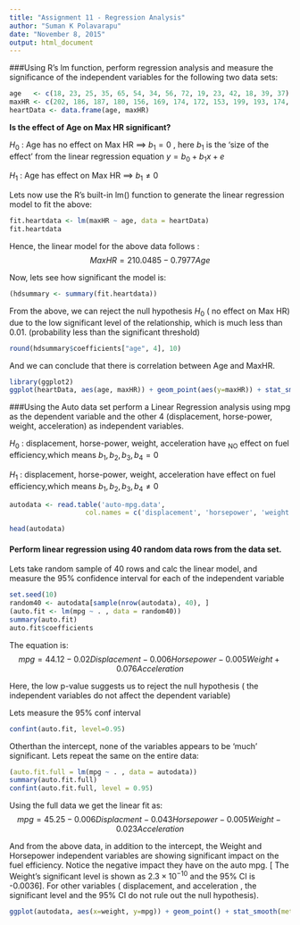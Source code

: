 ```yaml
---
title: "Assignment 11 - Regression Analysis"
author: "Suman K Polavarapu"
date: "November 8, 2015"
output: html_document
---
```


###Using R's lm function, perform regression analysis and measure the significance of the independent variables for the following two data sets:

```r
age   <- c(18, 23, 25, 35, 65, 54, 34, 56, 72, 19, 23, 42, 18, 39, 37)
maxHR <- c(202, 186, 187, 180, 156, 169, 174, 172, 153, 199, 193, 174, 198, 183, 178)
heartData <- data.frame(age, maxHR)
```

__Is the effect of Age on Max HR significant?__

$H_0$ : Age has no effect on Max HR ==>  $b_1 = 0$ , here  $b_1$ is the 'size of the effect' from the linear regression equation $y = b_0 + b_1 x + e$  \

$H_1$ : Age has effect on Max HR    ==>  $b_1 \neq 0$

Lets now use the R's built-in lm() function to generate the linear regression model to fit the above:

```r
fit.heartdata <- lm(maxHR ~ age, data = heartData) 
fit.heartdata
```

Hence, the linear model for the above data follows  : $$ MaxHR = 210.0485 - 0.7977Age $$

Now, lets see how significant the model is:

```r
(hdsummary <- summary(fit.heartdata))
```

From the above, we can reject the null hypothesis $H_0$ ( no effect on Max HR) due to the low significant level of the relationship, which
is much less than 0.01. (probability less than the significant threshold)

```r
round(hdsummary$coefficients["age", 4], 10) 
```

And we can conclude that there is correlation between Age and MaxHR.

```r
library(ggplot2)
ggplot(heartData, aes(age, maxHR)) + geom_point(aes(y=maxHR)) + stat_smooth(method = lm, level = .95) + xlab("Age") + ylab("Max Heart Rate") + ggtitle("Max Heart Rate Vs Age")
```

###Using the Auto data set perform a Linear Regression analysis using mpg as the dependent variable and the other 4 (displacement, horse-power, weight, acceleration) as independent variables.


$H_0$ : displacement, horse-power, weight, acceleration have ~NO~ effect on fuel efficiency,which means $b_1, b_2, b_3, b_4 = 0$ \

$H_1$ : displacement, horse-power, weight, acceleration have effect on fuel efficiency,which means $b_1, b_2, b_3, b_4 \neq 0$


```r
autodata <- read.table('auto-mpg.data',
                   col.names = c('displacement', 'horsepower', 'weight', 'acceleration', 'mpg'))

head(autodata)
```


#### Perform linear regression using 40 random data rows from the data set.

Lets take random sample of 40 rows and calc the linear model, and measure the 95% confidence interval for each of the independent variable

```r
set.seed(10)
random40 <- autodata[sample(nrow(autodata), 40), ]
(auto.fit <- lm(mpg ~ . , data = random40))
summary(auto.fit)
auto.fit$coefficients
```


The equation is:
$$mpg = 44.12 - 0.02 Displacement - 0.006 Horsepower - 0.005 Weight + 0.076 Acceleration$$

Here, the low p-value suggests us to reject the null hypothesis ( the independent variables do not affect the dependent variable)

Lets measure the 95% conf interval
```r
confint(auto.fit, level=0.95)
```

Otherthan the intercept, none of the variables appears to be 'much' significant. Lets repeat the same on the entire data:

```r
(auto.fit.full = lm(mpg ~ . , data = autodata))
summary(auto.fit.full)
confint(auto.fit.full, level = 0.95)
```

Using the full data we get the linear fit as: 
$$ mpg = 45.25 - 0.006 Displacment - 0.043 Horsepower - 0.005 Weight - 0.023 Acceleration $$

And from the above data, in addition to the intercept, the Weight and Horsepower independent variables are showing significant impact on the fuel efficiency. Notice the negative impact they have on the auto mpg. [ The Weight's significant level is shown as $2.3 \times 10^{-10}$ and the 95% CI is -0.0036]. For other variables ( displacement, and acceleration , the significant level and the 95% CI do not rule out the null hypothesis).


```r
ggplot(autodata, aes(x=weight, y=mpg)) + geom_point() + stat_smooth(method = lm, level = .95) + xlab("Weight") + ylab("mpg") + ggtitle("Vehicle Weight vs Fuel Efficiency - Linear Regression 95% CI")
```

